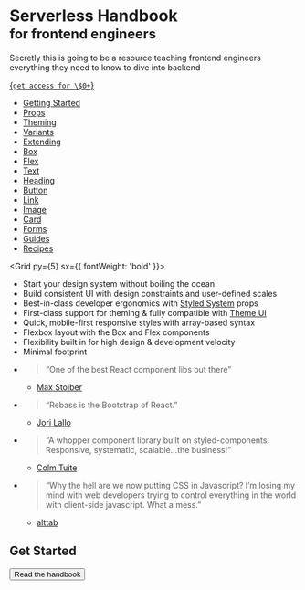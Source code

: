 
<Banner>
<Box mt={5} />
<LogoGrid>
<Logo text='' size={192} />
<div>

<h1 style={{fontSize: '3em'}}>
Serverless Handbook <br /><small style={{fontSize: '0.5em'}}>for frontend engineers</small>
</h1>

Secretly this is going to be a resource teaching frontend engineers everything they need to know to dive into backend

<a className="gumroad-button" href="https://gum.co/qdNn?wanted=true" data-gumroad-single-product="true" target="_blank">{`get access for \$0+`}</a>

</div>
</LogoGrid>
<Box my='auto' />
<NavGrid>

- [Getting Started](/getting-started)
- [Props](/props)
- [Theming](/theming)
- [Variants](/variants)
- [Extending](/extending)
- [Box](/box)
- [Flex](/flex)
- [Text](/text)
- [Heading](/heading)
- [Button](/button)
- [Link](/link)
- [Image](/image)
- [Card](/card)
- [Forms](/forms)
- [Guides](/guides)
- [Recipes](/recipes)

</NavGrid>
</Banner>

<Container py={5}>

<Grid py={5} sx={{ fontWeight: 'bold' }}>

- Start your design system without boiling the ocean
- Build consistent UI with design constraints and user-defined scales
- Best-in-class developer ergonomics with [Styled System][] props
- First-class support for theming &
  fully compatible with [Theme UI][]
- Quick, mobile-first responsive styles with array-based syntax
- Flexbox layout with the Box and Flex components
- Flexibility built in for high design & development velocity
- Minimal footprint

</Grid>

<Grid width={448} py={5}>

- > “One of the best React component libs out there”

  - [Max Stoiber](https://twitter.com/mxstbr/status/882657561111080960)

- > “Rebass is the Bootstrap of React.”

  - [Jori Lallo](https://twitter.com/jorilallo/status/882990343225868289)

- > “A whopper component library built on styled-components. Responsive, systematic, scalable...the business!”

  - [Colm Tuite](https://twitter.com/colmtuite/status/882715087936606210)

- > “Why the hell are we now putting CSS in Javascript? I’m losing my mind with web developers trying to control everything in the world with client-side javascript. What a mess.”

  - [alttab](https://news.ycombinator.com/item?id=14705579)

</Grid>

## Get Started

<Button as="a" variant="big" href="/getting-started">
  Read the handbook
</Button>

</Container>

[styled system]: https://styled-system.com
[theme ui]: https://theme-ui.com
